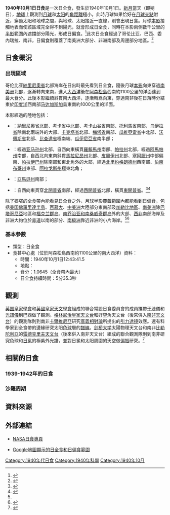 {{NoteTA
|1=zh-cn:亚马孙; zh-tw:亞馬遜
|2=zh-cn:南乔治亚和南桑威奇; zh-tw:南喬治亞與南三明治; zh-hk:南佐治亞與南桑威奇
|3=zh-cn:引力; zh-tw:重力
|G1=Toponym
}}
{{Infobox Solar eclipse
| Year        = 1940
| Month       = 10
| Day         = 1
| Type        = 日全食
| Image       = SE1940Oct01T.png
| Image size  = 200px
| Image intro = 1940年10月1日日全食路徑圖
  <!--   日食資料   -->
| Gamma       = -0.2573
| Mag         = 1.0645
| Saros       = 133
| Saros total = 72
| Saros seq   = 41
  <!--     食甚     -->
| Duration    = 5分35.3秒
| Location    = 南[[大西洋|大西洋]]
| Coords      = {{coord|17|32.5|S|18|10.6|W}}
| Width       = 217.9公里
  <!--   開始時間   -->
| Partial     = 
| Start type  = 
| Centre      = 
| Greatest    = 12:43:41.5
  <!--     倒數     -->
| hour        = 12
| minute      = 43
| second      = 41
| Duration_s  = 
}}
'''1940年10月1日日食'''是一次日全食，發生於1940年10月1日。[[新月|新月]]當天（即朔日），[[地球|地球]]上觀測到[[月球|月球]]和[[太阳|太阳]]的[[角距離|角距離]]極小，此時月球如果恰好在[[月球交點|月球交點]]附近，穿過太阳和地球之間，與地球、太阳接近一直線，則會出現日食。月球[[本影|本影]]接觸地表而使該區域完全得不到陽光，就會形成日全食，同時在本影兩側數千公里的[[半影|半影]]範圍內遮擋部分陽光，形成日偏食。<ref name="astron">{{cite web|author=樊忠玉|title=日（月）食|url=http://www.astron.ac.cn/bencandy-51-1630-1.htm|publisher=中国天文科普网|accessdate=2016-04-05|archive-date=2014-09-17|archive-url=https://web.archive.org/web/20140917080048/http://www.astron.ac.cn/bencandy-51-1630-1.htm|dead-url=no}}</ref>此次日全食經過了哥伦比亚、巴西、委內瑞拉、南非，日偏食則覆蓋了南美洲大部分、非洲南部及周邊部分地區。<ref name="NASAGIF">{{cite web|author=Fred Espenak|title=Total Solar Eclipse of 1940 Oct 01|url=http://eclipse.gsfc.nasa.gov/SEplot/SEplot1901/SE1940Oct01T.GIF|publisher=NASA Eclipse Web Site|accessdate=2016-04-05|archive-date=2020-10-20|archive-url=https://web.archive.org/web/20201020080612/https://eclipse.gsfc.nasa.gov/SEplot/SEplot1901/SE1940Oct01T.GIF|dead-url=no}}{{en}}</ref>

== 日食概況 ==
=== 出現區域 ===
哥伦比亚[[納里尼奧省|納里尼奧省]]北部海岸在日出時最先看到日全食，隨後月球[[本影|本影]]向東穿過[[南美洲|南美洲]]北部，逐漸轉向東南，進入[[大西洋|大西洋]]後在[[阿森松島|阿森松島]]西南約1100公里的洋面達到最大食分。此後本影繼續斜貫南大西洋，逐漸轉爲向東，穿過南非後在日落時分結束於[[印度洋|印度洋]]西南部[[马达加斯加|马达加斯加]]島東南約1000公里的洋面。

本影經過的陸地包括：
*{{COL}}：納里尼奧省北部、[[考卡省|考卡省]]中北部、[[考卡山谷省|考卡山谷省]]南部、[[托利馬省|托利馬省]]南部、[[乌伊拉省_(哥倫比亞)|乌伊拉省]]除南北兩端外的大部、[[卡克塔省|卡克塔省]]北部、[[梅塔省|梅塔省]]南部、[[瓜維亞雷省|瓜維亞雷省]]中北部、[[沃佩斯省|沃佩斯省]]北部、[[比查達省|比查達省]]極南端、[[瓜伊尼亞省|瓜伊尼亞省]]南半部；
*{{flag|BRA|1889}}：經過[[亚马孙州_(巴西)|亚马孙州]]北部，自西向東橫貫[[羅賴馬州|羅賴馬州]]南部、[[帕拉州|帕拉州]]北部，經過[[阿馬帕州|阿馬帕州]]南部，自西北向東南斜貫[[馬拉尼昂州|馬拉尼昂州]]北部、[[皮奧伊州|皮奧伊州]]北部、[[塞阿臘州|塞阿臘州]]中部偏南、[[帕拉伊巴州|帕拉伊巴州]]除南部和東北角外的大部，經過[[北里約格朗德州|北里約格朗德州]]西南部、[[伯南布哥州|伯南布哥州]]東部、[[阿拉戈斯州|阿拉戈斯州]]極東北角；
*{{flag|VEN|1930}}：[[亞馬遜州_(委內瑞拉)|亞馬遜州]]南部；
*{{flag|Union of South Africa|name=南非}}：自西向東貫穿[[北開普省|北開普省]]南部，經過[[西開普省|西開普省]]北部，橫貫[[東開普省|東開普省]]。<ref>{{cite web|author=Fred Espenak|title=Total Solar Eclipse of 1940 Oct 01 - Google Maps and Solar Eclipse Paths|url=http://eclipse.gsfc.nasa.gov/SEgoogle/SEgoogle1901/SE1940Oct01Tgoogle.html|publisher=NASA Eclipse Web Site|accessdate=2016-04-05|archive-date=2020-10-20|archive-url=https://web.archive.org/web/20201020051304/https://eclipse.gsfc.nasa.gov/SEgoogle/SEgoogle1901/SE1940Oct01Tgoogle.html|dead-url=no}}{{en}}</ref><ref>{{cite web|author=Xavier M. Jubier|title=Eclipse Totale de Soleil du 1 octobre 1940 - Cartographie Interactive Google (1940 October 1 Total Solar Eclipse - Interactive Google Map)|url=http://xjubier.free.fr/site_pages/solar_eclipses/xSE_GoogleMap3.php?Ecl=+19401001|accessdate=2016-04-05|archive-date=2017-03-05|archive-url=https://web.archive.org/web/20170305005905/http://xjubier.free.fr/site_pages/solar_eclipses/xSE_GoogleMap3.php?Ecl=+19401001|dead-url=no}}{{fr}}{{en}}</ref>

除了狹窄的全食帶內能看見日全食之外，月球半影覆蓋範圍內都能看到日偏食，包括[[美国|美国]][[佛羅里達半島|佛羅里達半島]]、[[百慕大|百慕大]]、[[中美洲|中美洲]]大陸部分東南部及[[加勒比地區|加勒比地區]]、[[南美洲|南美洲]]除[[巴塔哥尼亞|巴塔哥尼亞]]地區和[[福克兰群岛|福克兰群岛]]、[[南乔治亚和南桑威奇群岛|南乔治亚和南桑威奇群岛]]外的大部、[[西部非洲|西非]]南部海岸及非洲大約位於[[赤道|赤道]]以南的部分、[[南极洲|南极洲]]靠近非洲的小片海岸。<ref name="NASAGIF"/><ref>{{cite web|author=Fred Espenak|title=Catalog of Solar Eclipses (1901 to 2000)|url=http://eclipse.gsfc.nasa.gov/SEcat5/SE1901-2000.html|publisher=NASA Eclipse Web Site|accessdate=2016-04-05|archive-date=2008-08-29|archive-url=https://web.archive.org/web/20080829151131/http://eclipse.gsfc.nasa.gov/SEcat5/SE1901-2000.html|dead-url=no}}{{en}}</ref>

=== 基本參數 ===
{{NoteUTC}}
* 類型：日全食
* 食甚中心處（位於阿森松島西南約1100公里的南大西洋）資料：
** 時間：1940年10月1日12:43:41.5
** 地點：{{coord|17|32.5|S|18|10.6|W}}
** 食分：1.0645（全食帶內最大）
** 日全食持續時間：5分35.3秒

== 觀測 ==
[[英国|英国]][[皇家學會|皇家學會]]和[[英國皇家天文學會|英國皇家天文學會]]組成的聯合常設日食委員會的成員攜帶[[干涉_(物理學)|干涉]]儀和[[光譜儀|光譜儀]]到巴西做了觀測。[[格林尼治皇家天文台|格林尼治皇家天文台]]和好望角天文台（後來併入[[南非天文台|南非天文台]]）的觀測隊則到南非[[卡爾維尼亞|卡爾維尼亞]]研究[[廣義相對論|廣義相對論]]所提出的[[引力透镜|引力透镜]]效應。還有科學家到全食帶的邊緣研究太阳[[色球|色球]]層的[[譜線|譜線]]。[[剑桥大学|剑桥大学]]太陽物理天文台和南非[[比勒陀利亞|比勒陀利亞]]的[[雷德克里夫天文台|雷德克里夫天文台]]（後來併入南非天文台）組成的聯合觀測隊則到南非{{link-en|奈斯普魯|Nelspoort}}研究色球和[[日冕|日冕]]的極紫外光譜，並對日冕和太阳周圍的天空做[[偏振|偏振]]研究。<ref>{{cite journal|author=Stratton, F. J. M.|title=Total Solar Eclipse of October 1, 1940|journal=[[自然_(期刊)|自然]]|url=http://adsabs.harvard.edu/abs/1940Natur.145...32S|volume=145|issue=3662|page=32|year=1940|accessdate=2016-04-05|archive-date=2019-08-27|archive-url=https://web.archive.org/web/20190827223502/http://adsabs.harvard.edu/abs/1940Natur.145...32S|dead-url=no}}{{en}}</ref>

== 相關的日食 ==
=== 1939-1942年的日食 ===
{{Solar eclipse set 1939-1942}}

=== 沙羅周期 ===
{{Solar Saros series 133}}

== 資料來源 ==
{{reflist}}

== 外部連結 ==
{{日食主題}}
* [http://eclipse.gsfc.nasa.gov/solar.html NASA日食專頁]{{Wayback|url=http://eclipse.gsfc.nasa.gov/solar.html |date=20190108200537 }}{{en}}
{{Solar eclipse NASA reference|1901/SE1940Oct01T}}
* [http://xjubier.free.fr/site_pages/solar_eclipses/xSE_GoogleMap3.php?Ecl=+19401001 Google地圖顯示的日全食和日偏食範圍]{{Wayback|url=http://xjubier.free.fr/site_pages/solar_eclipses/xSE_GoogleMap3.php?Ecl=+19401001 |date=20170305005905 }}{{fr}}{{en}}

{{Solar eclipses
|nature=日全食
|previous=[[1940年4月7日日食|1940年4月7日日食]]|natureprevious=日環食
|previoussamenature=[[1939年10月12日日食|1939年10月12日日食]]
|next=[[1941年3月27日日食|1941年3月27日日食]]|naturenext=日環食
|nextsamenature=[[1941年9月21日日食|1941年9月21日日食]]
}}
{{日食}}

[[Category:1940年代日食|Category:1940年代日食]]
[[Category:1940年科學|Category:1940年科學]]
[[Category:1940年10月|Category:1940年10月]]